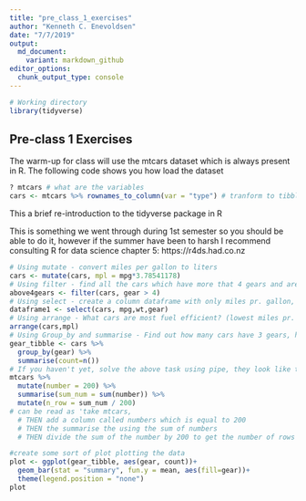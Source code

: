 ```yaml
---
title: "pre_class_1_exercises"
author: "Kenneth C. Enevoldsen"
date: "7/7/2019"
output:   
  md_document:
    variant: markdown_github
editor_options: 
  chunk_output_type: console
---
```


```r
# Working directory
library(tidyverse)
```

## Pre-class 1 Exercises

The warm-up for class will use the mtcars dataset which is always present in R.
The following code shows you how load the dataset

```r
? mtcars # what are the variables
cars <- mtcars %>% rownames_to_column(var = "type") # tranform to tibble
```


This a brief re-introduction to the tidyverse package in R

This is something we went through during 1st semester so you should be able to do it, however if the summer have been to harsh I recommend consulting R for data science chapter 5: https://r4ds.had.co.nz
```r
# Using mutate - convert miles per gallon to liters
cars <- mutate(cars, mpl = mpg*3.78541178)
# Using filter - find all the cars which have more that 4 gears and are automatic
above4gears <- filter(cars, gear > 4)
# Using select - create a column dataframe with only miles pr. gallon, weight and number og gears
dataframe1 <- select(cars, mpg,wt,gear)
# Using arrange - What cars are most fuel efficient? (lowest miles pr. liter/gallon)
arrange(cars,mpl)
# Using Group_by and summarise - Find out how many cars have 3 gears, how many have 4 and how many have 5 (tip use n(), with summarise to count number of occurences)
gear_tibble <- cars %>% 
  group_by(gear) %>% 
  summarise(count=n())
# If you haven't yet, solve the above task using pipe, they look like this '%>%' and can be read as 'then' e.g. the following lines:
mtcars %>% 
  mutate(number = 200) %>% 
  summarise(sum_num = sum(number)) %>% 
  mutate(n_row = sum_num / 200)
# can be read as 'take mtcars, 
  # THEN add a column called numbers which is equal to 200
  # THEN the summarise the using the sum of numbers 
  # THEN divide the sum of the number by 200 to get the number of rows

#create some sort of plot plotting the data
plot <- ggplot(gear_tibble, aes(gear, count))+
  geom_bar(stat = "summary", fun.y = mean, aes(fill=gear))+
  theme(legend.position = "none")
plot
```


